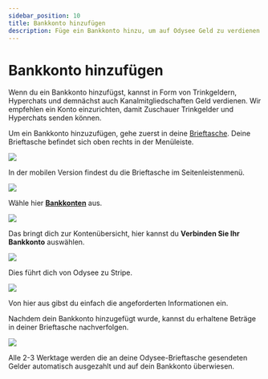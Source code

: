 ---
sidebar_position: 10
title: Bankkonto hinzufügen
description: Füge ein Bankkonto hinzu, um auf Odysee Geld zu verdienen. 
---

# Bankkonto hinzufügen

Wenn du ein Bankkonto hinzufügst, kannst in Form von Trinkgeldern, Hyperchats und demnächst auch Kanalmitgliedschaften Geld verdienen. Wir empfehlen ein Konto einzurichten, damit Zuschauer Trinkgelder und Hyperchats senden können.

Um ein Bankkonto hinzuzufügen, gehe zuerst in deine [Brieftasche](https://odysee.com/$/wallet). Deine Brieftasche befindet sich oben rechts in der Menüleiste.

![](https://i.imgur.com/RUtD2EO.jpg)

In der mobilen Version findest du die Brieftasche im Seitenleistenmenü.

![](https://i.imgur.com/7Vq2b1a.png)

Wähle hier **[Bankkonten](https://odysee.com/$/settings/tip_account)** aus.

![](https://i.imgur.com/ry6yR3r.png)

Das bringt dich zur Kontenübersicht, hier kannst du **Verbinden Sie Ihr Bankkonto** auswählen.

![](https://i.imgur.com/vwYcdQo.png)

Dies führt dich von Odysee zu Stripe.

![](https://i.imgur.com/QoImXje.png)

Von hier aus gibst du einfach die angeforderten Informationen ein.

Nachdem dein Bankkonto hinzugefügt wurde, kannst du erhaltene Beträge in deiner Brieftasche nachverfolgen.

![](https://i.imgur.com/w8dWp0K.png)

Alle 2-3 Werktage werden die an deine Odysee-Brieftasche gesendeten Gelder automatisch ausgezahlt und auf dein Bankkonto überwiesen.
